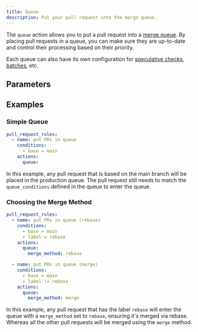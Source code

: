 ```yaml
---
title: Queue
description: Put your pull request into the merge queue.
---
```



The `queue` action allows you to put a pull request into a [merge
queue](/merge-queue). By placing pull requests in a queue, you can make sure
they are up-to-date and control their processing based on their priority.

Each queue can also have its own configuration for [speculative
checks](/merge-queue/speculative-checks), [batches](/merge-queue/batches), etc.

## Parameters

<ActionOptionsTable def="QueueActionModel" />

## Examples

### Simple Queue

```yaml
pull_request_rules:
  - name: put PRs in queue
    conditions:
      - base = main
    actions:
      queue:
```

In this example, any pull request that is based on the main branch will be
placed in the production queue. The pull request still needs to match the
`queue_conditions` defined in the queue to enter the queue.

### Choosing the Merge Method

```yaml
pull_request_rules:
  - name: put PRs in queue (rebase)
    conditions:
      - base = main
      - label = rebase
    actions:
      queue:
        merge_method: rebase

  - name: put PRs in queue (merge)
    conditions:
      - base = main
      - label != rebase
    actions:
      queue:
        merge_method: merge
```

In this example, any pull request that has the label `rebase` will enter the
queue with a `merge_method` set to `rebase`, ensuring it's merged via rebase.
Whereas all the other pull requests will be merged using the `merge` method.
